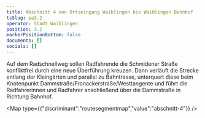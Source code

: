 ```yaml
---
title: Abschnitt 4 von Ortseingang Waiblingen bis Waiblingen Bahnhof
tsSlug: pa3.2
operator: Stadt Waiblingen
position: 3.2
markerPositionBottom: false
documents: []
socials: []
---
```

Auf dem Radschnellweg sollen Radfahrende die Schmidener Straße konfliktfrei durch eine neue Überführung kreuzen. Dann verläuft die Strecke entlang der Kleingärten und parallel zu Bahntrasse, unterquert diese beim Knotenpunkt Dammstraße/Fronackerstraße/Westtangente und führt die Radfahrerinnen und Radfahrer anschließend über die Dammstraße in Richtung Bahnhof.

<Map type={{"discriminant":"routesegmentmap","value":"abschnitt-4"}} />
